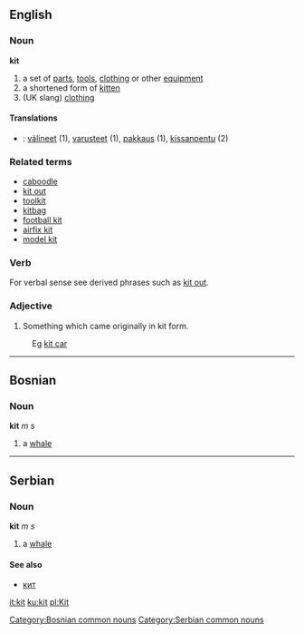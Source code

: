 ==English==
===Noun===
'''kit'''
#a set of [[part]]s, [[tool]]s, [[clothing]] or other [[equipment]]
#a shortened form of [[kitten]]
#(UK slang) [[clothing]]
====Translations====
*{{msg:fi}}: [[välineet]] (1), [[varusteet]] (1), [[pakkaus]] (1), [[kissanpentu]] (2)
===Related terms===
*[[caboodle]]
*[[kit out]]
*[[toolkit]]
*[[kitbag]]
*[[football kit]]
*[[airfix kit]]
*[[model kit]]
===Verb===
<!--#To give someone particular tools or clothing.-->
For verbal sense see derived phrases such as [[kit out]].
===Adjective===
#Something which came originally in kit form.
: Eg [[kit car]]
----
==Bosnian==
===Noun===
'''kit''' ''m s''
#a [[whale]]
[[Category:Bosnian common nouns]]
----
==Serbian==
===Noun===
'''kit''' ''m s''
#a [[whale]]
====See also====
*[[кит]]
[[Category:Serbian common nouns]]

[[it:kit]]
[[ku:kit]]
[[pl:Kit]]